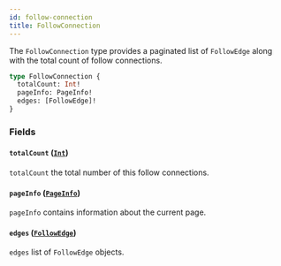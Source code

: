 ```yaml
---
id: follow-connection
title: FollowConnection
---
```



The `FollowConnection` type provides a paginated list of `FollowEdge` along with the total count of follow connections.

```graphql
type FollowConnection {
  totalCount: Int!
  pageInfo: PageInfo!
  edges: [FollowEdge]!
}
```


### Fields

#### `totalCount` ([`Int`](/cyberconnect/reference/scalars/int))

`totalCount` the total number of this follow connections.


#### `pageInfo` ([`PageInfo`](/cyberconnect/reference/objects/page-info))

`pageInfo` contains information about the current page.


#### `edges` ([`FollowEdge`](/cyberconnect/reference/objects/follow-edge))

`edges` list of `FollowEdge` objects.




